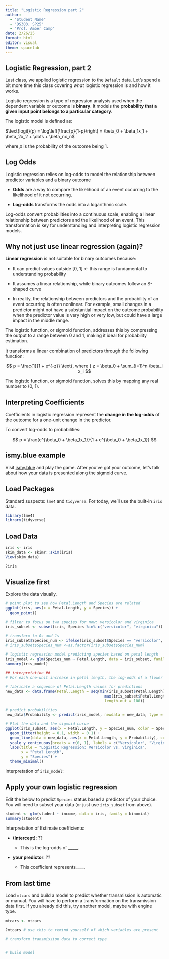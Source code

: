 ```yaml
---
title: "Logistic Regression part 2"
author: 
  - "Student Name"
  - "DS303, SP25"
  - "Prof. Amber Camp"
date: 2/26/25
format: html
editor: visual
theme: spacelab
---
```


## Logistic Regression, part 2

Last class, we applied logistic regression to the `Default` data. Let's spend a bit more time this class covering *what* logistic regression is and how it works.

Logistic regression is a type of regression analysis used when the dependent variable or outcome is **binary**. It models the p**robability that a given input point belongs to a particular category**.

The logistic model is defined as:

$\text{logit}(p) = \log\left(\frac{p}{1-p}\right) = \beta_0 + \beta_1x_1 + \beta_2x_2 + \dots + \beta_nx_n$

where $p$ is the probability of the outcome being 1.

## Log Odds

Logistic regression relies on log-odds to model the relationship between predictor variables and a binary outcome

-   **Odds** are a way to compare the likelihood of an event occurring to the likelihood of it not occurring.

-   **Log-odds** transforms the odds into a logarithmic scale.

Log-odds convert probabilities into a continuous scale, enabling a linear relationship between predictors and the likelihood of an event. This transformation is key for understanding and interpreting logistic regression models.

## Why not just use linear regression (again)?

**Linear regression** is not suitable for binary outcomes because:

-   It can predict values outside \[0, 1\] \<- this range is fundamental to understanding probability

-   It assumes a linear relationship, while binary outcomes follow an S-shaped curve

-   In reality, the relationship between predictors and the probability of an event occurring is often nonlinear. For example, small changes in a predictor might not have a substantial impact on the outcome probability when the predictor value is very high or very low, but could have a large impact in the middle range.

The logistic function, or sigmoid function, addresses this by compressing the output to a range between 0 and 1, making it ideal for probability estimation.

It transforms a linear combination of predictors through the following function:

$$ p = \frac{1}{1 + e^{-z}} \text{, where } z = \beta_0 + \sum_{i=1}^n \beta_i x_i $$

The logistic function, or sigmoid function, solves this by mapping any real number to (0, 1).

## Interpreting Coefficients

Coefficients in logistic regression represent the **change in the log-odds** of the outcome for a one-unit change in the predictor.

To convert log-odds to probabilities:

$$ p = \frac{e^{\beta_0 + \beta_1x_1}}{1 + e^{\beta_0 + \beta_1x_1}} $$

## ismy.blue example

Visit [ismy.blue](ismy.blue) and play the game. After you've got your outcome, let's talk about how your data is presented along the sigmoid curve.

## Load Packages

Standard suspects: `lme4` and `tidyverse`. For today, we'll use the built-in `iris` data.

```r
library(lme4)
library(tidyverse)
```

## Load Data

```r
iris <- iris
skim_data <- skimr::skim(iris)
View(skim_data)

?iris
```

## Visualize first

Explore the data visually.

```r
# point plot to see how Petal.Length and Species are related
ggplot(iris, aes(x = Petal.Length, y = Species)) +
  geom_point()

# filter to focus on two species for now: versicolor and virginica
iris_subset <- subset(iris, Species %in% c("versicolor", "virginica"))

# transform to 0s and 1s
iris_subset$Species_num <- ifelse(iris_subset$Species == "versicolor", 0, 1)
# iris_subset$Species_num <-as.factor(iris_subset$Species_num)

# logistic regression model predicting species based on petal length
iris_model <- glm(Species_num ~ Petal.Length, data = iris_subset, family = binomial)
summary(iris_model)

## interpretation ##
# For each one-unit increase in petal length, the log-odds of a flower being classified as "virginica" significantly increases compared to "versicolor."

# fabricate a sequence of Petal.Length values for predictions
new_data <- data.frame(Petal.Length = seq(min(iris_subset$Petal.Length), 
                                            max(iris_subset$Petal.Length), 
                                            length.out = 100))

# predict probabilities
new_data$Probability <- predict(iris_model, newdata = new_data, type = "response")

# Plot the data and the sigmoid curve
ggplot(iris_subset, aes(x = Petal.Length, y = Species_num, color = Species)) +
  geom_jitter(height = 0.1, width = 0.1) + 
  geom_line(data = new_data, aes(x = Petal.Length, y = Probability), color = "black") +
  scale_y_continuous(breaks = c(0, 1), labels = c("Versicolor", "Virginica")) +
  labs(title = "Logistic Regression: Versicolor vs. Virginica",
       x = "Petal Length",
       y = "Species") +
  theme_minimal()

```

Interpretation of `iris_model`:

## Apply your own logistic regression

Edit the below to predict `Species` status based a predictor of your choice. You will need to subset your data (or just use `iris_subset` from above).

```r
student <- glm(student ~ income, data = iris, family = binomial)
summary(student)
```

Interpretation of Estimate coefficients:

-   **(Intercept)**: ??

    -   This is the log-odds of \_\_\_\_\_.

-   **your predictor**: ??

    -   This coefficient represents\_\_\_\_.

## From last time

Load `mtcars` and build a model to predict whether transmission is automatic or manual. You will have to perform a transformation on the transmission data first. If you already did this, try another model, maybe with engine type.

```r
mtcars <- mtcars

?mtcars # use this to remind yourself of which variables are present

# transform transmission data to correct type


# build model
```
